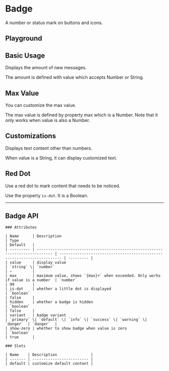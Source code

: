 
<Meta of={BadgeStories} />

# Badge

A number or status mark on buttons and icons.

<Canvas of={BadgeStories.Component} />

## Playground

<Controls of={BadgeStories.Component} />

## Basic Usage

Displays the amount of new messages.

The amount is defined with value which accepts Number or String.

<Canvas withToolbar={true} of={BadgeStories.BasicUsage} />

## Max Value

You can customize the max value.

The max value is defined by property max which is a Number. Note that it only works when value is also a Number.

<Canvas withToolbar={true} of={BadgeStories.MaxValue} />

## Customizations

Displays text content other than numbers.

When value is a String, it can display customized text.

<Canvas withToolbar={true} of={BadgeStories.Customizations} />

## Red Dot

Use a red dot to mark content that needs to be noticed.

Use the property `is-dot`. It is a Boolean.

<Canvas withToolbar={true} of={BadgeStories.RedDot} />

---

## Badge API

<div style={{ marginTop: '30px' }}>

    ### Attributes

    | Name      | Description                                                                   | Type                                                                    | Default   |
    | --------- | ----------------------------------------------------------------------------- | ----------------------------------------------------------------------- | --------- |
    | value     | display value                                                                 | `string` \| `number`                                                    | —         |
    | max       | maximum value, shows `{max}+` when exceeded. Only works if value is a number  | `number`                                                                | 99        |
    | is-dot    | whether a little dot is displayed                                             | `boolean`                                                               | false     |
    | hidden    | whether a badge is hidden                                                     | `boolean`                                                               | false     |
    | variant   | badge variant                                                                 | `primary` \| `default` \| `info` \| `success` \| `warning` \| `danger`  | `danger`  |
    | show-zero | whether to show badge when value is zero                                      | `boolean`                                                               | true      |

    ### Slots

    | Name    | Description               |
    | ------- | ------------------------- |
    | default | customize default content |

</div>
